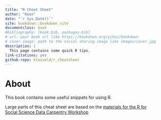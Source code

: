 ```yaml
--- 
title: "R Cheat Sheet"
author: "Koen"
date: "`r Sys.Date()`"
site: bookdown::bookdown_site
documentclass: book
#bibliography: [book.bib, packages.bib]
# url: your book url like https://bookdown.org/yihui/bookdown
# cover-image: path to the social sharing image like images/cover.jpg
description: |
  This page contains some quick R tips.
link-citations: yes
github-repo: kleuveld/r_cheatsheet
---
```


# About

This book contains some useful snippets for using R.

Large parts of this cheat sheet are based on the [materials for the R for Social Science Data Carpentry Workshop](https://datacarpentry.org/r-socialsci/03-dplyr.html) 